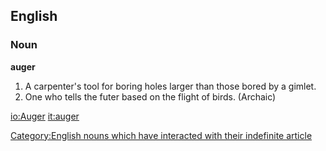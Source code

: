 ==English==
===Noun===
'''auger'''

#A carpenter's tool for boring holes larger than those bored by a gimlet.
#One who tells the futer based on the flight of birds. (Archaic)

[[Category:English nouns which have interacted with their indefinite article]]
[[io:Auger]]
[[it:auger]]